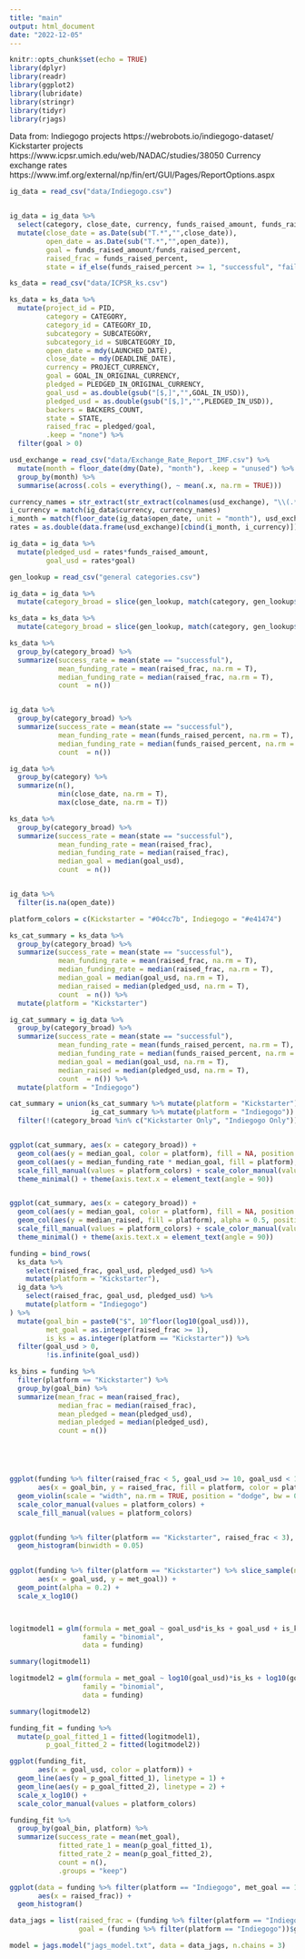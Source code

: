 ```yaml
---
title: "main"
output: html_document
date: "2022-12-05"
---
```


```r
knitr::opts_chunk$set(echo = TRUE)
library(dplyr)
library(readr)
library(ggplot2)
library(lubridate)
library(stringr)
library(tidyr)
library(rjags)
```

Data from:
Indiegogo projects
https://webrobots.io/indiegogo-dataset/
Kickstarter projects
https://www.icpsr.umich.edu/web/NADAC/studies/38050
Currency exchange rates
https://www.imf.org/external/np/fin/ert/GUI/Pages/ReportOptions.aspx

```r

ig_data = read_csv("data/Indiegogo.csv")


ig_data = ig_data %>% 
  select(category, close_date, currency, funds_raised_amount, funds_raised_percent, open_date, project_id, project_type, tags, title) %>% 
  mutate(close_date = as.Date(sub("T.*","",close_date)),
         open_date = as.Date(sub("T.*","",open_date)),
         goal = funds_raised_amount/funds_raised_percent,
         raised_frac = funds_raised_percent,
         state = if_else(funds_raised_percent >= 1, "successful", "failed"))

```

```r

ks_data = read_csv("data/ICPSR_ks.csv")

ks_data = ks_data %>% 
  mutate(project_id = PID,
         category = CATEGORY,
         category_id = CATEGORY_ID,
         subcategory = SUBCATEGORY,
         subcategory_id = SUBCATEGORY_ID,
         open_date = mdy(LAUNCHED_DATE),
         close_date = mdy(DEADLINE_DATE),
         currency = PROJECT_CURRENCY,
         goal = GOAL_IN_ORIGINAL_CURRENCY,
         pledged = PLEDGED_IN_ORIGINAL_CURRENCY,
         goal_usd = as.double(gsub("[$,]","",GOAL_IN_USD)),
         pledged_usd = as.double(gsub("[$,]","",PLEDGED_IN_USD)),
         backers = BACKERS_COUNT,
         state = STATE,
         raised_frac = pledged/goal,
         .keep = "none") %>% 
  filter(goal > 0)

```


```r

usd_exchange = read_csv("data/Exchange_Rate_Report_IMF.csv") %>% 
  mutate(month = floor_date(dmy(Date), "month"), .keep = "unused") %>% 
  group_by(month) %>% 
  summarise(across(.cols = everything(), ~ mean(.x, na.rm = TRUE)))

currency_names = str_extract(str_extract(colnames(usd_exchange), "\\(.*\\)"), "[A-Z]{3}")
i_currency = match(ig_data$currency, currency_names)
i_month = match(floor_date(ig_data$open_date, unit = "month"), usd_exchange$month)
rates = as.double(data.frame(usd_exchange)[cbind(i_month, i_currency)])

ig_data = ig_data %>% 
  mutate(pledged_usd = rates*funds_raised_amount,
         goal_usd = rates*goal)


```


```r
gen_lookup = read_csv("general categories.csv")

ig_data = ig_data %>%
  mutate(category_broad = slice(gen_lookup, match(category, gen_lookup$Specific))$General)

ks_data = ks_data %>% 
  mutate(category_broad = slice(gen_lookup, match(category, gen_lookup$Specific))$General)

```

```r
ks_data %>% 
  group_by(category_broad) %>% 
  summarize(success_rate = mean(state == "successful"),
            mean_funding_rate = mean(raised_frac, na.rm = T),
            median_funding_rate = median(raised_frac, na.rm = T),
            count  = n())


ig_data %>% 
  group_by(category_broad) %>% 
  summarize(success_rate = mean(state == "successful"),
            mean_funding_rate = mean(funds_raised_percent, na.rm = T),
            median_funding_rate = median(funds_raised_percent, na.rm = T),
            count  = n())

ig_data %>% 
  group_by(category) %>% 
  summarize(n(),
            min(close_date, na.rm = T),
            max(close_date, na.rm = T))

ks_data %>% 
  group_by(category_broad) %>% 
  summarize(success_rate = mean(state == "successful"),
            mean_funding_rate = mean(raised_frac),
            median_funding_rate = median(raised_frac),
            median_goal = median(goal_usd),
            count  = n())


ig_data %>% 
  filter(is.na(open_date))

```



```r
platform_colors = c(Kickstarter = "#04cc7b", Indiegogo = "#e41474")

ks_cat_summary = ks_data %>% 
  group_by(category_broad) %>% 
  summarize(success_rate = mean(state == "successful"),
            mean_funding_rate = mean(raised_frac, na.rm = T),
            median_funding_rate = median(raised_frac, na.rm = T),
            median_goal = median(goal_usd, na.rm = T),
            median_raised = median(pledged_usd, na.rm = T),
            count  = n()) %>% 
  mutate(platform = "Kickstarter")

ig_cat_summary = ig_data %>% 
  group_by(category_broad) %>% 
  summarize(success_rate = mean(state == "successful"),
            mean_funding_rate = mean(funds_raised_percent, na.rm = T),
            median_funding_rate = median(funds_raised_percent, na.rm = T),
            median_goal = median(goal_usd, na.rm = T),
            median_raised = median(pledged_usd, na.rm = T),
            count  = n()) %>% 
  mutate(platform = "Indiegogo")

cat_summary = union(ks_cat_summary %>% mutate(platform = "Kickstarter"),
                    ig_cat_summary %>% mutate(platform = "Indiegogo")) %>% 
  filter(!(category_broad %in% c("Kickstarter Only", "Indiegogo Only")))


ggplot(cat_summary, aes(x = category_broad)) +
  geom_col(aes(y = median_goal, color = platform), fill = NA, position = "dodge2") +
  geom_col(aes(y = median_funding_rate * median_goal, fill = platform), alpha = 0.5, position = "dodge2") +
  scale_fill_manual(values = platform_colors) + scale_color_manual(values = platform_colors) +
  theme_minimal() + theme(axis.text.x = element_text(angle = 90))


ggplot(cat_summary, aes(x = category_broad)) +
  geom_col(aes(y = median_goal, color = platform), fill = NA, position = "dodge2") +
  geom_col(aes(y = median_raised, fill = platform), alpha = 0.5, position = "dodge2") +
  scale_fill_manual(values = platform_colors) + scale_color_manual(values = platform_colors) +
  theme_minimal() + theme(axis.text.x = element_text(angle = 90))
```


```r
funding = bind_rows(
  ks_data %>% 
    select(raised_frac, goal_usd, pledged_usd) %>% 
    mutate(platform = "Kickstarter"),
  ig_data %>% 
    select(raised_frac, goal_usd, pledged_usd) %>% 
    mutate(platform = "Indiegogo")
) %>% 
  mutate(goal_bin = paste0("$", 10^floor(log10(goal_usd))), 
         met_goal = as.integer(raised_frac >= 1),
         is_ks = as.integer(platform == "Kickstarter")) %>% 
  filter(goal_usd > 0,
         !is.infinite(goal_usd))

ks_bins = funding %>% 
  filter(platform == "Kickstarter") %>% 
  group_by(goal_bin) %>% 
  summarize(mean_frac = mean(raised_frac),
            median_frac = median(raised_frac),
            mean_pledged = mean(pledged_usd),
            median_pledged = median(pledged_usd),
            count = n())





ggplot(funding %>% filter(raised_frac < 5, goal_usd >= 10, goal_usd < 10000000), 
       aes(x = goal_bin, y = raised_frac, fill = platform, color = platform)) +
  geom_violin(scale = "width", na.rm = TRUE, position = "dodge", bw = 0.05) +
  scale_color_manual(values = platform_colors) +
  scale_fill_manual(values = platform_colors)


ggplot(funding %>% filter(platform == "Kickstarter", raised_frac < 3), aes(x = raised_frac)) + 
  geom_histogram(binwidth = 0.05)
  

ggplot(funding %>% filter(platform == "Kickstarter") %>% slice_sample(n=1000), 
       aes(x = goal_usd, y = met_goal)) +
  geom_point(alpha = 0.2) +
  scale_x_log10()




```

```r
logitmodel1 = glm(formula = met_goal ~ goal_usd*is_ks + goal_usd + is_ks, 
                  family = "binomial",
                  data = funding)

summary(logitmodel1)

logitmodel2 = glm(formula = met_goal ~ log10(goal_usd)*is_ks + log10(goal_usd) + is_ks, 
                  family = "binomial",
                  data = funding)

summary(logitmodel2)

funding_fit = funding %>% 
  mutate(p_goal_fitted_1 = fitted(logitmodel1),
         p_goal_fitted_2 = fitted(logitmodel2))

ggplot(funding_fit,
       aes(x = goal_usd, color = platform)) +
  geom_line(aes(y = p_goal_fitted_1), linetype = 1) +
  geom_line(aes(y = p_goal_fitted_2), linetype = 2) +
  scale_x_log10() +
  scale_color_manual(values = platform_colors)

funding_fit %>% 
  group_by(goal_bin, platform) %>% 
  summarize(success_rate = mean(met_goal),
            fitted_rate_1 = mean(p_goal_fitted_1),
            fitted_rate_2 = mean(p_goal_fitted_2),
            count = n(),
            .groups = "keep")
```


```r
ggplot(data = funding %>% filter(platform == "Indiegogo", met_goal == 1, raised_frac < 5),
       aes(x = raised_frac)) +
  geom_histogram()
```


```r
data_jags = list(raised_frac = (funding %>% filter(platform == "Indiegogo"))$raised_frac,
                 goal = (funding %>% filter(platform == "Indiegogo"))$goal_usd)

model = jags.model("jags_model.txt", data = data_jags, n.chains = 3)

```